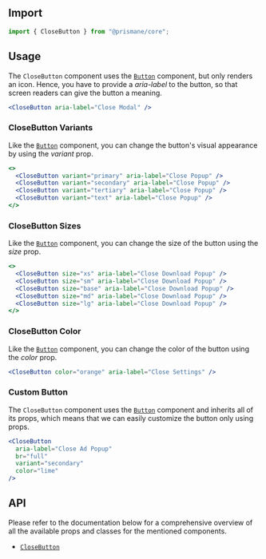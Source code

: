 ## Import

```js
import { CloseButton } from "@prismane/core";
```

## Usage

The `CloseButton` component uses the [`Button`](/docs/components/button) component, but only renders an icon. Hence, you have to provide a _aria-label_ to the button, so that screen readers can give the button a meaning.

```jsx preview
<CloseButton aria-label="Close Modal" />
```

### CloseButton Variants

Like the [`Button`](/docs/components/button) component, you can change the button's visual appearance by using the _variant_ prop.

```jsx preview
<>
  <CloseButton variant="primary" aria-label="Close Popup" />
  <CloseButton variant="secondary" aria-label="Close Popup" />
  <CloseButton variant="tertiary" aria-label="Close Popup" />
  <CloseButton variant="text" aria-label="Close Popup" />
</>
```

### CloseButton Sizes

Like the [`Button`](/docs/components/button) component, you can change the size of the button using the _size_ prop.

```jsx preview
<>
  <CloseButton size="xs" aria-label="Close Download Popup" />
  <CloseButton size="sm" aria-label="Close Download Popup" />
  <CloseButton size="base" aria-label="Close Download Popup" />
  <CloseButton size="md" aria-label="Close Download Popup" />
  <CloseButton size="lg" aria-label="Close Download Popup" />
</>
```

### CloseButton Color

Like the [`Button`](/docs/components/button) component, you can change the color of the button using the _color_ prop.

```jsx preview
<CloseButton color="orange" aria-label="Close Settings" />
```

### Custom Button

The `CloseButton` component uses the [`Button`](/docs/components/button) component and inherits all of its props, which means that we can easily customize the button only using props.

```jsx preview
<CloseButton
  aria-label="Close Ad Popup"
  br="full"
  variant="secondary"
  color="lime"
/>
```

## API

Please refer to the documentation below for a comprehensive overview of all the available props and classes for the mentioned components.

- [`CloseButton`](/docs/components-api/inputs/close-button-api)
